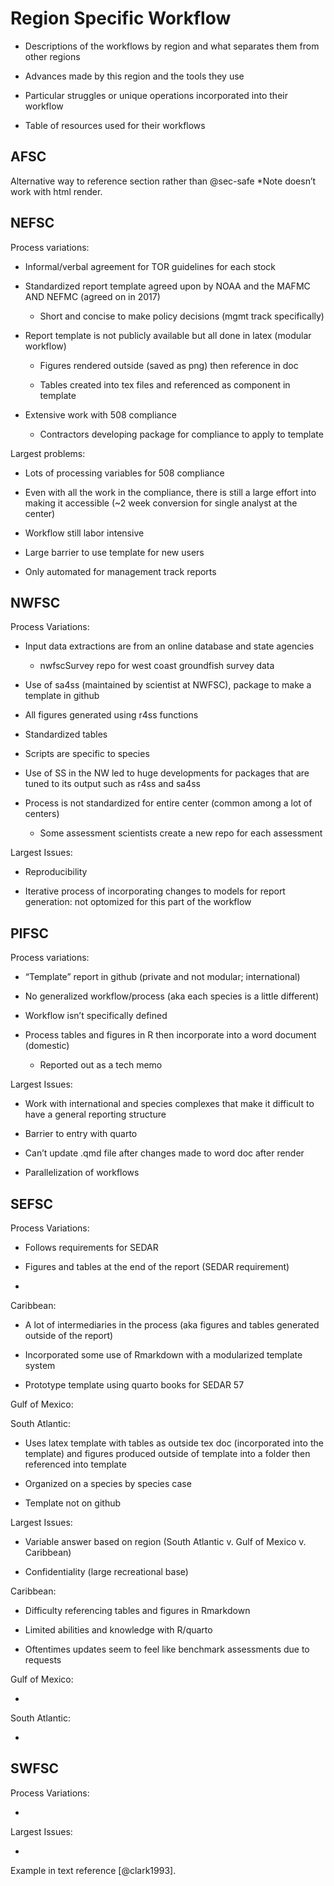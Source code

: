 # Region Specific Workflow {#sec-regionworkflows}

  - Descriptions of the workflows by region and what separates them from other regions
  
  - Advances made by this region and the tools they use
  
  - Particular struggles or unique operations incorporated into their workflow
  
  - Table of resources used for their workflows

## AFSC {#sec-afsc}

Alternative way to reference section \nameref{sec-safe} rather than @sec-safe
*Note doesn't work with html render.


## NEFSC {#sec-nefsc}

Process variations:

  - Informal/verbal agreement for TOR guidelines for each stock
  
  - Standardized report template agreed upon by NOAA and the MAFMC AND NEFMC (agreed on in 2017)
  
    - Short and concise to make policy decisions (mgmt track specifically)
  
  - Report template is not publicly available but all done in latex (modular workflow)
  
    - Figures rendered outside (saved as png) then reference in doc
    
    - Tables created into tex files and referenced as component in template
    
  - Extensive work with 508 compliance
  
    - Contractors developing package for compliance to apply to template
    
Largest problems:

  - Lots of processing variables for 508 compliance
  
  - Even with all the work in the compliance, there is still a large effort into making it accessible (~2 week conversion for single analyst at the center)
  
  - Workflow still labor intensive
  
  - Large barrier to use template for new users
  
  - Only automated for management track reports
  
## NWFSC {#sec-nwfsc}

Process Variations:

  - Input data extractions are from an online database and state agencies
    
    - nwfscSurvey repo for west coast groundfish survey data
  
  - Use of sa4ss (maintained by scientist at NWFSC), package to make a template in github
  
  - All figures generated using r4ss functions
  
  - Standardized tables
  
  - Scripts are specific to species
  
  - Use of SS in the NW led to huge developments for packages that are tuned to its output such as r4ss and sa4ss
  
  - Process is not standardized for entire center (common among a lot of centers)
  
    - Some assessment scientists create a new repo for each assessment

Largest Issues:

  - Reproducibility
  
  - Iterative process of incorporating changes to models for report generation: not optomized for this part of the workflow

## PIFSC {#sec-pifsc}

Process variations:

  - "Template" report in github (private and not modular; international)
  
  - No generalized workflow/process (aka each species is a little different)
  
  - Workflow isn't specifically defined
  
  - Process tables and figures in R then incorporate into a word document (domestic)
  
    - Reported out as a tech memo
  
Largest Issues:

  - Work with international and species complexes that make it difficult to have a general reporting structure
  
  - Barrier to entry with quarto
  
  - Can't update .qmd file after changes made to word doc after render
  
  - Parallelization of workflows

## SEFSC {#sec-sefsc}

Process Variations:

  - Follows requirements for SEDAR

  - Figures and tables at the end of the report (SEDAR requirement)
  
  - 
  

Caribbean:

  - A lot of intermediaries in the process (aka figures and tables generated outside of the report)
  
  - Incorporated some use of Rmarkdown with a modularized template system
  
  - Prototype template using quarto books for SEDAR 57
  
Gulf of Mexico:

South Atlantic:

  - Uses latex template with tables as outside tex doc (incorporated into the template) and figures produced outside of template into a folder then referenced into template
  
  - Organized on a species by species case
  
  - Template not on github
  
  
Largest Issues:

  - Variable answer based on region (South Atlantic v. Gulf of Mexico v. Caribbean)
  
  - Confidentiality (large recreational base)

Caribbean:
  
  - Difficulty referencing tables and figures in Rmarkdown
  
  - Limited abilities and knowledge with R/quarto
  
  - Oftentimes updates seem to feel like benchmark assessments due to requests
  
Gulf of Mexico:

  - 
  
South Atlantic:

  - 

## SWFSC {#sec-swfsc}

Process Variations:

  - 
  
Largest Issues:

  - 

Example in text reference [@clark1993].
